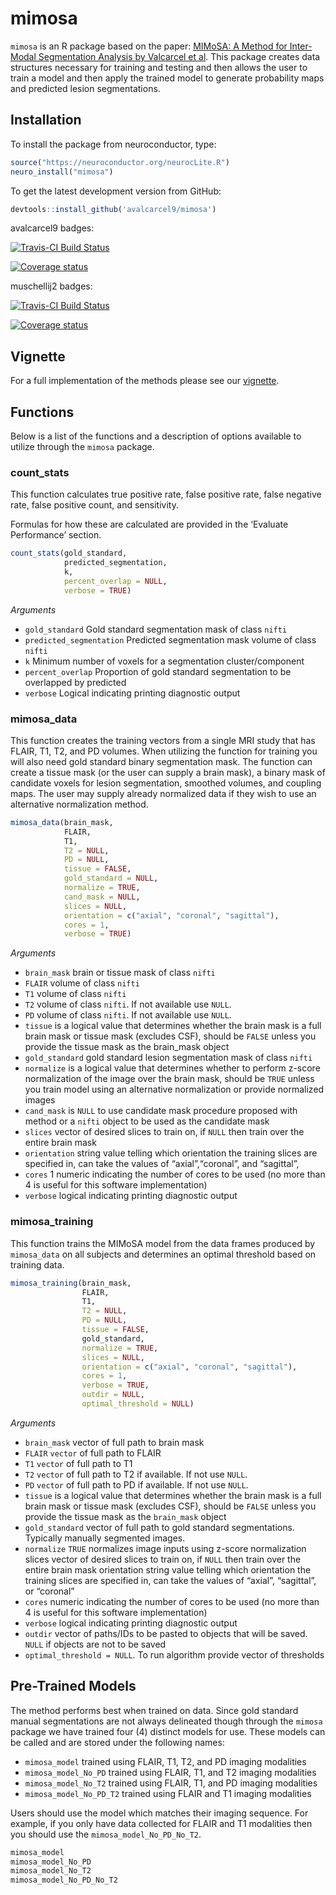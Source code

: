 # mimosa

`mimosa` is an R package based on the paper: [MIMoSA: A Method for Inter-Modal Segmentation Analysis by Valcarcel et al](https://www.biorxiv.org/content/biorxiv/early/2017/06/15/150284.full.pdf). This package creates data structures necessary for training and testing and then allows the user to train a model and then apply the trained model to generate probability maps and predicted lesion segmentations.

## Installation

To install the package from neuroconductor, type:

```r
source("https://neuroconductor.org/neurocLite.R")
neuro_install("mimosa")
```

To get the latest development version from GitHub:

```r
devtools::install_github('avalcarcel9/mimosa')
```


avalcarcel9 badges:

[![Travis-CI Build Status](https://travis-ci.org/avalcarcel9/mimosa.svg?branch=master)](https://travis-ci.org/avalcarcel9/mimosa)

<!-- [![AppVeyor Build Status](https://ci.appveyor.com/api/projects/status/github/avalcarcel9/mimosa?branch=master&svg=true)](https://ci.appveyor.com/project/avalcarcel9/mimosa) -->

[![Coverage status](https://coveralls.io/repos/github/avalcarcel9/mimosa/badge.svg?branch=master)](https://coveralls.io/r/avalcarcel9/mimosa?branch=master)

muschellij2 badges:

[![Travis-CI Build Status](https://travis-ci.org/muschellij2/mimosa.svg?branch=master)](https://travis-ci.org/muschellij2/mimosa)

<!-- [![AppVeyor Build Status](https://ci.appveyor.com/api/projects/status/github/muschellij2/mimosa?branch=master&svg=true)](https://ci.appveyor.com/project/muschellij2/mimosa) -->

[![Coverage status](https://coveralls.io/repos/github/muschellij2/mimosa/badge.svg?branch=master)](https://coveralls.io/r/muschellij2/mimosa?branch=master)

## Vignette

For a full implementation of the methods please see our [vignette](https://github.com/avalcarcel9/mimosa/tree/master/vignettes).

## Functions

Below is a list of the functions and a description of options available to utilize through the `mimosa` package.

### count_stats

This function calculates true positive rate, false positive rate, false negative rate, false positive count, and sensitivity.

Formulas for how these are calculated are provided in the 'Evaluate Performance' section.

```r
count_stats(gold_standard, 
            predicted_segmentation, 
            k, 
            percent_overlap = NULL, 
            verbose = TRUE)
```

_Arguments_

- `gold_standard` Gold standard segmentation mask of class `nifti`
- `predicted_segmentation` Predicted segmentation mask volume of class `nifti`
- `k` Minimum number of voxels for a segmentation cluster/component
- `percent_overlap` Proportion of gold standard segmentation to be overlapped by predicted
- `verbose` Logical indicating printing diagnostic output

### mimosa_data

This function creates the training vectors from a single MRI study that has FLAIR, T1, T2, and PD volumes. When utilizing the function for training you will also need gold standard binary segmentation mask. The function can create a tissue mask (or the user can supply a brain mask), a binary mask of candidate voxels for lesion segmentation, smoothed volumes, and coupling maps. The user may supply already normalized data if they wish to use an alternative normalization method.

```r
mimosa_data(brain_mask, 
            FLAIR, 
            T1, 
            T2 = NULL, 
            PD = NULL, 
            tissue = FALSE, 
            gold_standard = NULL, 
            normalize = TRUE, 
            cand_mask = NULL, 
            slices = NULL, 
            orientation = c("axial", "coronal", "sagittal"), 
            cores = 1, 
            verbose = TRUE)
```

_Arguments_

- `brain_mask` brain or tissue mask of class `nifti`
- `FLAIR` volume of class `nifti`
- `T1` volume of class `nifti`
- `T2` volume of class `nifti`. If not available use `NULL`.
- `PD` volume of class `nifti`. If not available use `NULL`.
- `tissue` is a logical value that determines whether the brain mask is a full brain mask or tissue mask (excludes CSF), should be `FALSE` unless you provide the tissue mask as the brain_mask object
- `gold_standard` gold standard lesion segmentation mask of class `nifti`
- `normalize` is a logical value that determines whether to perform z-score normalization of the image over the brain mask, should be `TRUE` unless you train model using an alternative normalization or provide normalized images
- `cand_mask` is `NULL` to use candidate mask procedure proposed with method or a `nifti` object to be used as the candidate mask
- `slices` vector of desired slices to train on, if `NULL` then train over the entire brain mask
- `orientation` string value telling which orientation the training slices are specified in, can take the values of "axial","coronal", and "sagittal", 
- `cores` 1 numeric indicating the number of cores to be used (no more than 4 is useful for this software implementation)
- `verbose` logical indicating printing diagnostic output

### mimosa_training 

This function trains the MIMoSA model from the data frames produced by `mimosa_data` on all subjects and determines an optimal threshold based on training data.


```r
mimosa_training(brain_mask, 
                FLAIR, 
                T1, 
                T2 = NULL, 
                PD = NULL, 
                tissue = FALSE, 
                gold_standard, 
                normalize = TRUE, 
                slices = NULL, 
                orientation = c("axial", "coronal", "sagittal"), 
                cores = 1, 
                verbose = TRUE, 
                outdir = NULL, 
                optimal_threshold = NULL)
```

_Arguments_

- `brain_mask` vector of full path to brain mask
- `FLAIR` `vector` of full path to FLAIR
- `T1` `vector` of full path to T1
- `T2` `vector` of full path to T2 if available. If not use `NULL`.
- `PD` `vector` of full path to PD if available. If not use `NULL`.
- `tissue` is a logical value that determines whether the brain mask is a full brain mask or tissue mask (excludes CSF), should be `FALSE` unless you provide the tissue mask as the `brain_mask` object
- `gold_standard` vector of full path to gold standard segmentations. Typically manually segmented images.
- `normalize` `TRUE` normalizes image inputs using z-score normalization slices vector of desired slices to train on, if `NULL` then train over the entire brain mask orientation string value telling which orientation the training slices are specified in, can take the values of "axial", "sagittal", or "coronal"
- `cores` numeric indicating the number of cores to be used (no more than 4 is useful for this software implementation)
- `verbose` logical indicating printing diagnostic output
- `outdir` vector of paths/IDs to be pasted to objects that will be saved. `NULL` if objects are not to be saved
- `optimal_threshold = NULL`. To run algorithm provide vector of thresholds

## Pre-Trained Models

The method performs best when trained on data. Since gold standard manual segmentations are not always delineated though through the `mimosa` package we have trained four (4) distinct models for use. These models can be called and are stored under the following names:

- `mimosa_model` trained using FLAIR, T1, T2, and PD imaging modalities
- `mimosa_model_No_PD` trained using FLAIR, T1, and T2 imaging modalities
- `mimosa_model_No_T2` trained using FLAIR, T1, and PD imaging modalities
- `mimosa_model_No_PD_T2` trained using FLAIR and T1 imaging modalities

Users should use the model which matches their imaging sequence. For example, if you only have data collected for FLAIR and T1 modalities then you should use the `mimosa_model_No_PD_No_T2`.

```r
mimosa_model
mimosa_model_No_PD
mimosa_model_No_T2
mimosa_model_No_PD_No_T2
```


